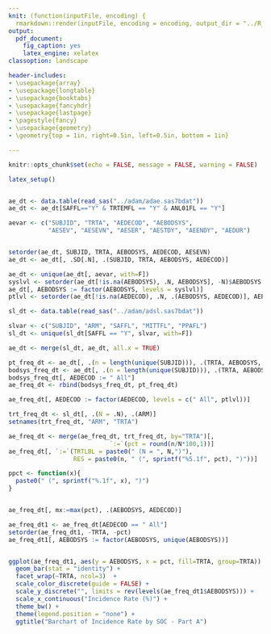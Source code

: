 ```yaml
---
knit: (function(inputFile, encoding) {
  rmarkdown::render(inputFile, encoding = encoding, output_dir = "../R_Output") })
output:
  pdf_document:
    fig_caption: yes
    latex_engine: xelatex
classoption: landscape

header-includes:
- \usepackage{array}
- \usepackage{longtable}
- \usepackage{booktabs}
- \usepackage{fancyhdr}
- \usepackage{lastpage}
- \pagestyle{fancy}
- \usepackage{geometry}
- \geometry{top = 1in, right=0.5in, left=0.5in, bottom = 1in}

---
```



```r
knitr::opts_chunk$set(echo = FALSE, message = FALSE, warning = FALSE)

```

\renewcommand{\arraystretch}{1.15}

```r

latex_setup()


ae_dt <- data.table(read_sas("../adam/adae.sas7bdat"))
ae_dt <- ae_dt[SAFFL=="Y" & TRTEMFL == "Y" & ANL01FL == "Y"]

aevar <- c("SUBJID", "TRTA", "AEDECOD", "AEBODSYS", 
           "AESEV", "AESEVN", "AESER", "AESTDY", "AEENDY", "AEDUR")


setorder(ae_dt, SUBJID, TRTA, AEBODSYS, AEDECOD, AESEVN)
ae_dt <- ae_dt[, .SD[.N], .(SUBJID, TRTA, AEBODSYS, AEDECOD)]

ae_dt <- unique(ae_dt[, aevar, with=F])
syslvl <- setorder(ae_dt[!is.na(AEBODSYS), .N, AEBODSYS], -N)$AEBODSYS
ae_dt[, AEBODSYS := factor(AEBODSYS, levels = syslvl)]
ptlvl <- setorder(ae_dt[!is.na(AEDECOD), .N, .(AEBODSYS, AEDECOD)], AEBODSYS, -N, AEDECOD)$AEDECOD

sl_dt <- data.table(read_sas("../adam/adsl.sas7bdat"))

slvar <- c("SUBJID", "ARM", "SAFFL", "MITTFL", "PPAFL")
sl_dt <- unique(sl_dt[SAFFL == "Y", slvar, with=F])

ae_dt <- merge(sl_dt, ae_dt, all.x = TRUE)

pt_freq_dt <- ae_dt[, .(n = length(unique(SUBJID))), .(TRTA, AEBODSYS,  AEDECOD)]
bodsys_freq_dt <- ae_dt[, .(n = length(unique(SUBJID))), .(TRTA, AEBODSYS)]
bodsys_freq_dt[, AEDECOD := " All"]
ae_freq_dt <- rbind(bodsys_freq_dt, pt_freq_dt)

ae_freq_dt[, AEDECOD := factor(AEDECOD, levels = c(" All", ptlvl))]

trt_freq_dt <- sl_dt[, .(N = .N), .(ARM)]
setnames(trt_freq_dt, "ARM", "TRTA")

ae_freq_dt <- merge(ae_freq_dt, trt_freq_dt, by="TRTA")[, 
                            `:=`(pct = round(n/N*100,1))]
ae_freq_dt[, `:=`(TRTLBL = paste0(" (N = ", N,")"),
                  RES = paste0(n, " (", sprintf("%5.1f", pct), ")"))]

ppct <- function(x){
  paste0(" (", sprintf("%.1f", x), ")")
} 


ae_freq_dt[, mx:=max(pct), .(AEBODSYS, AEDECOD)]

ae_freq_dt1 <- ae_freq_dt[AEDECOD == " All"]
setorder(ae_freq_dt1, -TRTA, -pct)
ae_freq_dt1[, AEBODSYS := factor(AEBODSYS, unique(AEBODSYS))]


ggplot(ae_freq_dt1, aes(y = AEBODSYS, x = pct, fill=TRTA, group=TRTA)) + 
  geom_bar(stat = "identity") + 
  facet_wrap(~TRTA, ncol=3)  + 
  scale_color_discrete(guide = FALSE) +
  scale_y_discrete("", limits = rev(levels(ae_freq_dt1$AEBODSYS))) + 
  scale_x_continuous("Incidence Rate (%)") + 
  theme_bw() +
  theme(legend.position = "none") + 
  ggtitle("Barchart of Incidence Rate by SOC - Part A")



```

